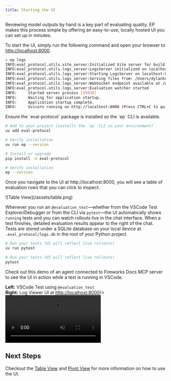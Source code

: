 ```yaml
---
title: Starting the UI
---
```


Reviewing model outputs by hand is a key part of evaluating quality. EP makes
this process simple by offering an easy-to-use, locally hosted UI you can set up
in minutes.

To start the UI, simply run the following command and open your browser to [http://localhost:8000](http://localhost:8000).

```bash CLI focus={1,11}
> ep logs
INFO:eval_protocol.utils.vite_server:Initialized Vite server for build directory: /Users/dylanhuang/Git/python-sdk/vite-app/dist
INFO:eval_protocol.utils.logs_server:LogsServer initialized on localhost:8000
INFO:eval_protocol.utils.logs_server:Starting LogsServer on localhost:8000
INFO:eval_protocol.utils.logs_server:Serving files from: /Users/dylanhuang/Git/python-sdk/vite-app/dist
INFO:eval_protocol.utils.logs_server:WebSocket endpoint available at /ws
INFO:eval_protocol.utils.logs_server:Evaluation watcher started
INFO:     Started server process [35036]
INFO:     Waiting for application startup.
INFO:     Application startup complete.
INFO:     Uvicorn running on http://localhost:8000 (Press CTRL+C to quit)
```

<Note>
Ensure the `eval-protocol` package is installed so the `ep` CLI is available.

<Tabs>
  <Tab title="uv">

```bash
# Add to your project (installs the `ep` CLI in your environment)
uv add eval-protocol

# Verify installation
uv run ep --version
```

  </Tab>
  <Tab title="pip">

```bash
# Install or upgrade
pip install -U eval-protocol

# Verify installation
ep --version
```

  </Tab>
</Tabs>
</Note>

Once you navigate to the UI at http://localhost:8000, you will see a table of
evaluation rows that you can click to inspect.

<Frame caption="First look at the UI">
![Table View](/assets/table.png)
</Frame>

Whenever you run an `@evaluation_test`—whether from the VSCode Test
Explorer/Debugger or from the CLI via `pytest`—the UI automatically shows
`running` tests and you can watch rollouts live in the chat interface. When a
test finishes, detailed evaluation results appear to the right of the chat.
Tests are stored under a SQLite database on your local device at
`.eval_protocol/logs.db` in the root of your Python project.

<Tabs>
  <Tab title="Run with uv">

```bash
# Run your tests (UI will reflect live rollouts)
uv run pytest
```

  </Tab>
  <Tab title="Run with pip">

```bash
# Run your tests (UI will reflect live rollouts)
pytest
```

  </Tab>
</Tabs>


Check out this demo of an agent connected to Fireworks Docs MCP server to see
the UI in action while a test is running in VSCode.

<Frame caption={<span><b>Left:</b> VSCode Test using <code>@evaluation_test</code><br/><b>Right:</b> Log Viewer UI at <a href="http://localhost:8000">http://localhost:8000</a></span>}>
<video
  autoPlay
  muted
  loop
  controls
  playsInline
  className="w-full aspect-video rounded-xl"
  src="https://storage.googleapis.com/fireworks-public/eval-protocol/videos/log-viewer-2.webm"
></video>
</Frame>

## Next Steps

Checkout the [Table View](/tutorial/ui/table) and [Pivot View](/tutorial/ui/pivot) for
more information on how to use the UI.
